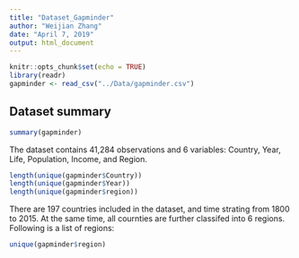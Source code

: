 ```yaml
---
title: "Dataset_Gapminder"
author: "Weijian Zhang"
date: "April 7, 2019"
output: html_document
---
```


```r
knitr::opts_chunk$set(echo = TRUE)
library(readr)
gapminder <- read_csv("../Data/gapminder.csv")
```

## Dataset summary

```r
summary(gapminder)
```
The dataset contains 41,284 observations and 6 variables: Country, Year, Life, Population, Income, and Region.

```r
length(unique(gapminder$Country))
length(unique(gapminder$Year))
length(unique(gapminder$region))
```
There are 197 countries included in the dataset, and time strating from 1800 to 2015.
At the same time, all cournties are further classifed into 6 regions.
Following is a list of regions:
```r
unique(gapminder$region)
```

